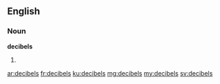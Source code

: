==English==

===Noun===
'''decibels'''

# {{plural of|decibel}}

[[ar:decibels]]
[[fr:decibels]]
[[ku:decibels]]
[[mg:decibels]]
[[my:decibels]]
[[sv:decibels]]